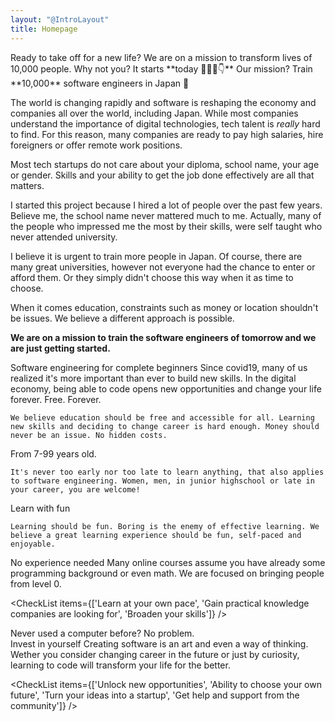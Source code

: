```yaml
---
layout: "@IntroLayout"
title: Homepage
---
```



<Hero>
  <NoTag slot="title">Ready to take off for a new life?</NoTag>
  <NoTag slot="description">We are on a mission to transform lives of 10,000 people. Why not you? It starts **today 👩🏻‍🚀👇**</NoTag>
  <Newsletter label="Email address" placeholder="Enter your email" buttonText="Apply now" description="Apply today, free forever. First course starting in 2023." inputId="email-newsletter-hero" client:only="vue" />
</Hero>

<TitleDescription link="mission/" linkText="Why are we doing this?">
  <NoTag slot="title">Our mission? Train **10,000** software engineers in Japan 🗾</NoTag>

  The world is changing rapidly and software is reshaping the economy and companies all over the world, including Japan. While most companies understand the importance of digital technologies, tech talent is *really* hard to find. For this reason, many companies are ready to pay high salaries, hire foreigners or offer remote work positions.

  Most tech startups do not care about your diploma, school name, your age or gender. Skills and your ability to get the job done effectively are all that matters.

  I started this project because I hired a lot of people over the past few years. Believe me, the school name never mattered much to me. Actually, many of the people who impressed me the most by their skills, were self taught who never attended university.

  I believe it is urgent to train more people in Japan. Of course, there are many great universities, however not everyone had the chance to enter or afford them. Or they simply didn't choose this way when it as time to choose.

  When it comes education, constraints such as money or location shouldn't be issues. We believe a different approach is possible.

  **We are on a mission to train the software engineers of tomorrow and we are just getting started.**
</TitleDescription>

<TitleDescriptionWithCards>
  <NoTag slot="title">Software engineering for complete beginners</NoTag>
  <NoTag slot="description">
    Since covid19, many of us realized it's more important than ever to build new skills. In the digital economy, being able to code opens new opportunities and change your life forever.
  </NoTag>

  <CardSmall link="todo/" linkText="How can this be free?" icon="FingerPrintIcon">
    <NoTag slot="title">Free. Forever.</NoTag>

    We believe education should be free and accessible for all. Learning new skills and deciding to change career is hard enough. Money should never be an issue. No hidden costs.
  </CardSmall>

  <CardSmall link="todo/" linkText="Is this really for me?" icon="ClipboardDocumentListIcon">
    <NoTag slot="title">From 7-99 years old.</NoTag>

    It's never too early nor too late to learn anything, that also applies to software engineering. Women, men, in junior highschool or late in your career, you are welcome!
  </CardSmall>

  <CardSmall link="todo/" linkText="How is this different?" icon="CheckBadgeIcon">
    <NoTag slot="title">Learn with fun</NoTag>

    Learning should be fun. Boring is the enemy of effective learning. We believe a great learning experience should be fun, self-paced and enjoyable.
  </CardSmall>
</TitleDescriptionWithCards>

<TitleDescriptionImage imageSrc="https://images.assetsdelivery.com/compings_v2/tokyovisionaryroom/tokyovisionaryroom2208/tokyovisionaryroom220800384.jpg" imagePosition="right" imageAlt="office feature image" addSeparator={true}>
  <NoTag slot="title">No experience needed</NoTag>
  <NoTag slot="description">
    Many online courses assume you have already some programming background or even math. We are focused on bringing people from level 0.
  </NoTag>

  <CheckList items={['Learn at your own pace', 'Gain practical knowledge companies are looking for', 'Broaden your skills']} />

  <div class="prose-lg">
    Never used a computer before? No problem.
  </div>
</TitleDescriptionImage>

<TitleDescriptionImage imageSrc="https://as2.ftcdn.net/v2/jpg/01/95/11/43/1000_F_195114322_p9YdJPKZUE5QQVbkP93BKxC4CGJ1nbNT.jpg" imagePosition="left" imageAlt="office feature image" addSeparator={true}>
  <NoTag slot="title">Invest in yourself</NoTag>
  <NoTag slot="description">
    Creating software is an art and even a way of thinking. Wether you consider changing career in the future or just by curiosity, learning to code will transform your life for the better.
  </NoTag>

  <CheckList items={['Unlock new opportunities', 'Ability to choose your own future', 'Turn your ideas into a startup', 'Get help and support from the community']} />
</TitleDescriptionImage>
